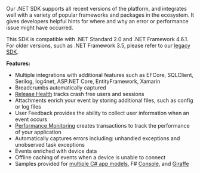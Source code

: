 Our .NET SDK supports all recent versions of the platform, and integrates well with a variety of popular frameworks and packages in the ecosystem. It gives developers helpful hints for where and why an error or performance issue might have occurred.

This <PlatformLink to="/compatibility/">SDK is compatible</PlatformLink> with .NET Standard 2.0 and .NET Framework 4.6.1. For older versions, such as .NET Framework 3.5, please refer to our [legacy SDK](/clients/csharp/).

**Features:**

- Multiple integrations with additional features such as <PlatformLink to="/performance/instrumentation/automatic-instrumentation/#entity-framework-core-integration">EFCore</PlatformLink>, <PlatformLink to="/performance/instrumentation/automatic-instrumentation/">SQLClient</PlatformLink>, Serilog, log4net, ASP.NET Core, EntityFramework, Xamarin
- <PlatformLink to="/enriching-events/breadcrumbs/#automatic-breadcrumbs">Breadcrumbs automatically</PlatformLink> captured
- [Release Health](/product/releases/health/) tracks crash free users and sessions
- <PlatformLink to="/enriching-events/attachments/">Attachments</PlatformLink> enrich your event by storing additional files, such as config or log files
- <PlatformLink to="/enriching-events/user-feedback/">User Feedback</PlatformLink> provides the ability to collect user information when an event occurs
- [Performance Monitoring](/product/performance/) creates transactions to track the performance of your application
- Automatically captures errors including: unhandled exceptions and unobserved task exceptions
- Events <PlatformLink to="/enriching-events/context/">enriched</PlatformLink>  with device data
- Offline caching of events when a device is unable to connect
- Samples provided for [multiple C# app models](https://github.com/getsentry/sentry-dotnet/tree/main/samples),
F#  [Console](https://github.com/sentry-demos/fsharp), and [Giraffe](https://github.com/sentry-demos/giraffe)
